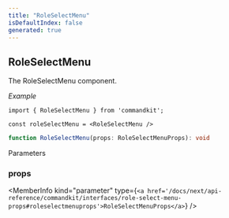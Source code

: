 ```yaml
---
title: "RoleSelectMenu"
isDefaultIndex: false
generated: true
---
```



<!-- This file was generated from the CommandKit source. Do not modify. Instead, re-run the "docgen" script -->


## RoleSelectMenu

<GenerationInfo sourceFile="packages/commandkit/src/components/v1/select-menu/SelectMenu.ts" sourceLine="229" packageName="commandkit" />

The RoleSelectMenu component.



*Example*

```tsx
import { RoleSelectMenu } from 'commandkit';

const roleSelectMenu = <RoleSelectMenu />
```

```ts title="Signature"
function RoleSelectMenu(props: RoleSelectMenuProps): void
```
Parameters

### props

<MemberInfo kind="parameter" type={`<a href='/docs/next/api-reference/commandkit/interfaces/role-select-menu-props#roleselectmenuprops'>RoleSelectMenuProps</a>`} />

